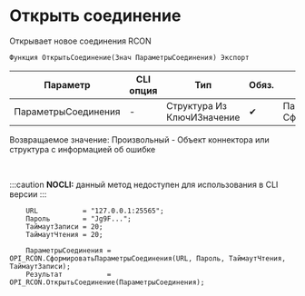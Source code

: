 ﻿---
sidebar_position: 1
---


# Открыть соединение 
 Открывает новое соединения RCON



`Функция ОткрытьСоединение(Знач ПараметрыСоединения) Экспорт`

  | Параметр | CLI опция | Тип | Обяз. | Назначение |
  |-|-|-|-|-|
  | ПараметрыСоединения | - | Структура Из КлючИЗначение | &#x2714; | Параметры соединения. См. СформироватьПараметрыСоединения |

  
  Возвращаемое значение:   Произвольный - Объект коннектора или структура с информацией об ошибке

<br/>


:::caution
**NOCLI:** данный метод недоступен для использования в CLI версии
:::
<br/>



```bsl title="Пример использования для 1С:Предприятие/OneScript"
    URL           = "127.0.0.1:25565";
    Пароль        = "Jg9F...";
    ТаймаутЗаписи = 20;
    ТаймаутЧтения = 20;

    ПараметрыСоединения = OPI_RCON.СформироватьПараметрыСоединения(URL, Пароль, ТаймаутЧтения, ТаймаутЗаписи);
    Результат           = OPI_RCON.ОткрытьСоединение(ПараметрыСоединения);
```
    




